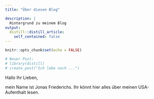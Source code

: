 ```yaml
---
title: "Über diesen Blog"

description: |
  Hintergrund zu meinem Blog
output:
  distill::distill_article:
    self_contained: false
---
```


```r
knitr::opts_chunk$set(echo = FALSE)

# Neuer Post:
# library(distill)
# create_post("Ich lebe noch ...")

```

Hallo Ihr Lieben, 

mein Name ist Jonas Friederichs.
Ihr könnt hier alles über meinen USA-Aufenthalt lesen.
